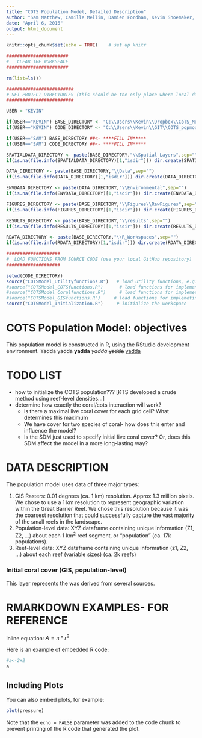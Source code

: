 ```yaml
---
title: "COTS Population Model, Detailed Description"
author: "Sam Matthew, Camille Mellin, Damien Fordham, Kevin Shoemaker, ..."
date: "April 6, 2016"
output: html_document
---
```


```r
knitr::opts_chunk$set(echo = TRUE)    # set up knitr

#######################
#   CLEAR THE WORKSPACE 
#######################

rm(list=ls())

#########################
# SET PROJECT DIRECTORIES (this should be the only place where local directories should be referenced)
#########################

USER = "KEVIN"

if(USER=="KEVIN") BASE_DIRECTORY <- "C:\\Users\\Kevin\\Dropbox\\CoTS_Model"             # NOTE: this should link to the Dropbox folder with shared project resources	                                                                        
if(USER=="KEVIN") CODE_DIRECTORY <- "C:\\Users\\Kevin\\GIT\\COTS_popmodel"              # NOTE: code directory should be your local copy of the GitHub repository

if(USER=="SAM") BASE_DIRECTORY ##<- ****FILL IN*****
if(USER=="SAM") CODE_DIRECTORY ##<- ****FILL IN*****

SPATIALDATA_DIRECTORY <- paste(BASE_DIRECTORY,"\\Spatial Layers",sep="")                          # directory for storing relevant spatial data (ASC, SHP files)
if(is.na(file.info(SPATIALDATA_DIRECTORY)[1,"isdir"])) dir.create(SPATIALDATA_DIRECTORY)

DATA_DIRECTORY <- paste(BASE_DIRECTORY,"\\Data",sep="")                                 # directory for storing data (CSV files)
if(is.na(file.info(DATA_DIRECTORY)[1,"isdir"])) dir.create(DATA_DIRECTORY)

ENVDATA_DIRECTORY <- paste(DATA_DIRECTORY,"\\Environmental",sep="")                                 # directory for storing data (CSV files)
if(is.na(file.info(ENVDATA_DIRECTORY)[1,"isdir"])) dir.create(ENVDATA_DIRECTORY)

FIGURES_DIRECTORY <- paste(BASE_DIRECTORY,"\\Figures\\RawFigures",sep="")               # directory for storing raw figures generated from R
if(is.na(file.info(FIGURES_DIRECTORY)[1,"isdir"])) dir.create(FIGURES_DIRECTORY)

RESULTS_DIRECTORY <- paste(BASE_DIRECTORY,"\\results",sep="")                           # directory for storing relevant results
if(is.na(file.info(RESULTS_DIRECTORY)[1,"isdir"])) dir.create(RESULTS_DIRECTORY)

RDATA_DIRECTORY <- paste(BASE_DIRECTORY,"\\R_Workspaces",sep="")                        # directory for storing .RData files (R workspaces and data objects)
if(is.na(file.info(RDATA_DIRECTORY)[1,"isdir"])) dir.create(RDATA_DIRECTORY)

####################
#  LOAD FUNCTIONS FROM SOURCE CODE (use your local GitHub repository)
#################### 

setwd(CODE_DIRECTORY)
source("COTSModel_Utilityfunctions.R")   # load utility functions, e.g., for loading packages etc. 
#source("COTSModel_COTSfunctions.R")      # load functions for implementing COTS demography and dispersal
#source("COTSModel_Coralfunctions.R")     # load functions for implemeting coral growth/recovery and dispersal
#source("COTSModel_GISfunctions.R")     # load functions for implemeting coral growth/recovery and dispersal
source("COTSModel_Initialization.R")     # initialize the workspace

```

# COTS Population Model: objectives

This population model is constructed in R, using the RStudio development environment. 
Yadda yadda **yadda** *yadda* ~~yadda~~ [yadda](www.rstudio.com)


#  TODO LIST

* how to initialize the COTS population??? [KTS developed a crude method using reef-level densities...]
* determine how exactly the coral/cots interaction will work? 
    + is there a maximal live coral cover for each grid cell? What determines this maximum
    + We have cover for two species of coral- how does this enter and influence the model?
    + Is the SDM just used to specify initial live coral cover? Or, does this SDM affect the
  model in a more long-lasting way?


# DATA DESCRIPTION
The population model uses data of three major types: 

1. GIS Rasters: 0.01 degrees (ca. 1 km) resolution. Approx 1.3 million pixels. We chose to use a 1 km resolution to represent geographic variation within the Great Barrier Reef.
We chose this resolution because it was the coarsest resolution that could successfully capture
the vast majority of the small reefs in the landscape.  
2. Population-level data: XYZ dataframe containing unique information (Z1, Z2, ...) about
each 1 km^2^ reef segment, or "population" (ca. 17k populations).  
3. Reef-level data: XYZ dataframe containing unique information (z1, Z2, ...) about 
each reef (variable sizes) (ca. 2k reefs)

### Initial coral cover (GIS, population-level)
This layer represents the was derived from several sources. 




# RMARKDOWN EXAMPLES- FOR REFERENCE
inline equation: $A = \pi*r^{2}$

Here is an example of embedded R code:

```r
#a<-2+2
a

```

## Including Plots

You can also embed plots, for example:

```r
plot(pressure)
```

Note that the `echo = FALSE` parameter was added to the code chunk to prevent printing of the R code that generated the plot.
